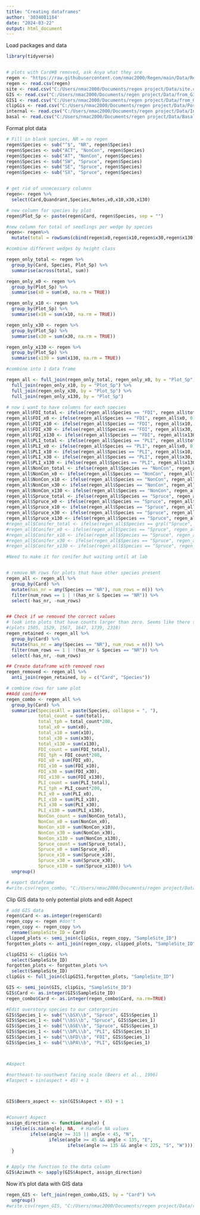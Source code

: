 ```yaml
---
title: "Creating dataframes"
author: '3034081184'
date: "2024-03-22"
output: html_document
---
```



Load packages and data
```r
library(tidyverse)


# plots with Card#B removed, ask Anya what they are
regen <- "https://raw.githubusercontent.com/nmac2000/Regen/main/Data/Regen_2023_ALL.csv?token=GHSAT0AAAAAACPN4GFQQ6UQNWHS2CTG4C6GZQB5F6A"
regen <- read.csv(regen)
site <- read.csv("C:/Users/nmac2000/Documents/regen project/Data/site.csv")
GIS <- read.csv("C:/Users/nmac2000/Documents/regen project/Data/from_GIS.csv")
GIS1 <- read.csv("C:/Users/nmac2000/Documents/regen project/Data/from_GIS.csv")
clipGis <- read.csv("C:/Users/nmac2000/Documents/regen project/Data/PossiblePlot.csv")
internal <- read.csv("C:/Users/nmac2000/Documents/regen project/Data/Internal.csv")
basal <- read.csv("C:/Users/nmac2000/Documents/regen project/Data/BasalArea.csv")

```

Format plot data
```r
# Fill in blank species, NR = no regen
regen$Species <- sub("^$", "NR", regen$Species)
regen$Species <- sub("ACT", "NonCon", regen$Species)
regen$Species <- sub("AT", "NonCon", regen$Species)
regen$Species <- sub("SW", "Spruce", regen$Species)
regen$Species <- sub("SE", "Spruce", regen$Species)
regen$Species <- sub("SX", "Spruce", regen$Species)


# get rid of unnecessary columns
regen<- regen %>% 
  select(Card,Quandrant,Species,Notes,x0,x10,x30,x130) 

# new column for species by plot
regen$Plot_Sp <- paste(regen$Card, regen$Species, sep = "")

#new column for total of seedlings per wedge by species
regen<- regen%>% 
  mutate(total = rowSums(cbind(regen$x0,regen$x10,regen$x30,regen$x130),na.rm=TRUE))

#combine different wedges by height class

regen_only_total <- regen %>% 
  group_by(Card, Species, Plot_Sp) %>% 
  summarise(across(total, sum))

regen_only_x0 <- regen %>% 
  group_by(Plot_Sp) %>% 
  summarise(x0 = sum(x0, na.rm = TRUE))

regen_only_x10 <- regen %>% 
  group_by(Plot_Sp) %>% 
  summarise(x10 = sum(x10, na.rm = TRUE))

regen_only_x30 <- regen %>% 
  group_by(Plot_Sp) %>% 
  summarise(x30 = sum(x30, na.rm = TRUE))

regen_only_x130 <- regen %>% 
  group_by(Plot_Sp) %>% 
  summarise(x130 = sum(x130, na.rm = TRUE))

#combine into 1 data frame

regen_all <- full_join(regen_only_total, regen_only_x0, by = "Plot_Sp") %>% 
  full_join(regen_only_x10, by = "Plot_Sp") %>% 
  full_join(regen_only_x30, by = "Plot_Sp") %>%
  full_join(regen_only_x130, by = "Plot_Sp")

# now i want to have columns for each species
regen_all$FDI_total <- ifelse(regen_all$Species == "FDI", regen_all$total, 0)
regen_all$FDI_x0 <- ifelse(regen_all$Species == "FDI", regen_all$x0, 0)
regen_all$FDI_x10 <- ifelse(regen_all$Species == "FDI", regen_all$x10, 0)
regen_all$FDI_x30 <- ifelse(regen_all$Species == "FDI", regen_all$x30, 0)
regen_all$FDI_x130 <- ifelse(regen_all$Species == "FDI", regen_all$x130, 0)
regen_all$PLI_total <- ifelse(regen_all$Species == "PLI", regen_all$total, 0)
regen_all$PLI_x0 <- ifelse(regen_all$Species == "PLI", regen_all$x0, 0)
regen_all$PLI_x10 <- ifelse(regen_all$Species == "PLI", regen_all$x10, 0)
regen_all$PLI_x30 <- ifelse(regen_all$Species == "PLI", regen_all$x30, 0)
regen_all$PLI_x130 <- ifelse(regen_all$Species == "PLI", regen_all$x130, 0)
regen_all$NonCon_total <- ifelse(regen_all$Species == "NonCon", regen_all$total, 0)
regen_all$NonCon_x0 <- ifelse(regen_all$Species == "NonCon", regen_all$x0, 0)
regen_all$NonCon_x10 <- ifelse(regen_all$Species == "NonCon", regen_all$x10, 0)
regen_all$NonCon_x30 <- ifelse(regen_all$Species == "NonCon", regen_all$x30, 0)
regen_all$NonCon_x130 <- ifelse(regen_all$Species == "NonCon", regen_all$x130, 0)
regen_all$Spruce_total <- ifelse(regen_all$Species == "Spruce", regen_all$total, 0)
regen_all$Spruce_x0 <- ifelse(regen_all$Species == "Spruce", regen_all$x0, 0)
regen_all$Spruce_x10 <- ifelse(regen_all$Species == "Spruce", regen_all$x10, 0)
regen_all$Spruce_x30 <- ifelse(regen_all$Species == "Spruce", regen_all$x30, 0)
regen_all$Spruce_x130 <- ifelse(regen_all$Species == "Spruce", regen_all$x130, 0)
#regen_all$Conifer_total <- ifelse(regen_all$Species == grpl("Spruce", regen_all$total, 0)
#regen_all$Conifer_x0 <- ifelse(regen_all$Species == "Spruce", regen_all$x0, 0)
#regen_all$Conifer_x10 <- ifelse(regen_all$Species == "Spruce", regen_all$x10, 0)
#regen_all$Conifer_x30 <- ifelse(regen_all$Species == "Spruce", regen_all$x30, 0)
#regen_all$Conifer_x130 <- ifelse(regen_all$Species == "Spruce", regen_all$x130, 0)

#Need to make it for conifer but waiting until at lab


# remove NR rows for plots that have other species present
regen_all <- regen_all %>% 
  group_by(Card) %>% 
  mutate(has_nr = any(Species == "NR"), num_rows = n()) %>% 
  filter(num_rows == 1 | !(has_nr & Species == "NR")) %>% 
  select(-has_nr, -num_rows)


## Check if we removed the correct values
# look into plots that have counts larger than zero. Seems like there should have been a species recorded
#(plots 1505, 1529, 1567, 1647, 1739, 2318)
regen_retained <- regen_all %>% 
  group_by(Card) %>% 
  mutate(has_nr = any(Species == "NR"), num_rows = n()) %>% 
  filter(num_rows == 1 | !(has_nr & Species == "NR")) %>% 
  select(-has_nr, -num_rows)

## Create dataframe with removed rows
regen_removed <- regen_all %>%
  anti_join(regen_retained, by = c("Card", "Species"))

# combine rows for same plot
##Add conifer##
regen_combo <- regen_all %>%
  group_by(Card) %>%
  summarize(SpeciesAll = paste(Species, collapse = ", "),
            total_count = sum(total),
            total_tph = total_count*200,
            total_x0 = sum(x0),
            total_x10 = sum(x10),
            total_x30 = sum(x30),
            total_x130 = sum(x130),
            FDI_count = sum(FDI_total),
            FDI_tph = FDI_count*200,
            FDI_x0 = sum(FDI_x0),
            FDI_x10 = sum(FDI_x10),
            FDI_x30 = sum(FDI_x30),
            FDI_x130 = sum(FDI_x130),
            PLI_count = sum(PLI_total),
            PLI_tph = PLI_count*200,
            PLI_x0 = sum(PLI_x0),
            PLI_x10 = sum(PLI_x10),
            PLI_x30 = sum(PLI_x30),
            PLI_x130 = sum(PLI_x130),
            NonCon_count = sum(NonCon_total),
            NonCon_x0 = sum(NonCon_x0),
            NonCon_x10 = sum(NonCon_x10),
            NonCon_x30 = sum(NonCon_x30),
            NonCon_x130 = sum(NonCon_x130),
            Spruce_count = sum(Spruce_total),
            Spruce_x0 = sum(Spruce_x0),
            Spruce_x10 = sum(Spruce_x10),
            Spruce_x30 = sum(Spruce_x30),
            Spruce_x130 = sum(Spruce_x130)) %>% 
  ungroup()

# export dataframe
#write.csv(regen_combo, "C:/Users/nmac2000/Documents/regen project/Data/cleaned_counts_021224.csv")
```

Clip GIS data to only potential plots and edit Aspect
```r
# add GIS data
regen$Card <- as.integer(regen$Card)
regen_copy <- regen #don't
regen_copy <- regen_copy %>% 
  rename(SampleSite_ID = Card)
clipped_plots <- semi_join(clipGis, regen_copy, "SampleSite_ID")
forgotten_plots <- anti_join(regen_copy, clipped_plots, "SampleSite_ID")

clipGIS1 <- clipGis %>% 
  select(SampleSite_ID)
forgotten_plots <- forgotten_plots %>% 
  select(SampleSite_ID)
clipGis <- full_join(clipGIS1,forgotten_plots, "SampleSite_ID")

GIS <- semi_join(GIS, clipGis, "SampleSite_ID")
GIS$Card <- as.integer(GIS$SampleSite_ID)
regen_combo$Card <- as.integer(regen_combo$Card, na.rm=TRUE)

#Edit overstory species to our catergories
GIS$Species_1 <- sub("\\bSX\\b", "Spruce", GIS$Species_1)
GIS$Species_1 <- sub("\\bS\\b", "Spruce", GIS$Species_1)
GIS$Species_1 <- sub("\\bSE\\b", "Spruce", GIS$Species_1)
GIS$Species_1 <- sub("\\bPL\\b", "PLI", GIS$Species_1)
GIS$Species_1 <- sub("\\bFD\\b", "FDI", GIS$Species_1)
GIS$Species_1 <- sub("\\bPA\\b", "PLI", GIS$Species_1)



#Aspect

#northeast-to-southwest facing scale (Beers et al., 1996)
#Taspect = sin(aspect + 45) + 1



GIS$Beers_aspect <- sin(GIS$Aspect + 45) + 1


#Convert Aspect
assign_direction <- function(angle) {
  ifelse(is.na(angle), NA,  # Handle NA values
         ifelse(angle >= 315 || angle < 45, "N",
                ifelse(angle >= 45 && angle < 135, "E",
                       ifelse(angle >= 135 && angle < 225, "S", "W"))))
  }


# Apply the function to the data column
GIS$Azimuth <- sapply(GIS$Aspect, assign_direction)

```




Now it's plot data with GIS data
```r


regen_GIS <- left_join(regen_combo,GIS, by = "Card") %>% 
  ungroup()
#write.csv(regen_GIS, "C:/Users/nmac2000/Documents/regen project/Data/regen_GIS.csv")
```




